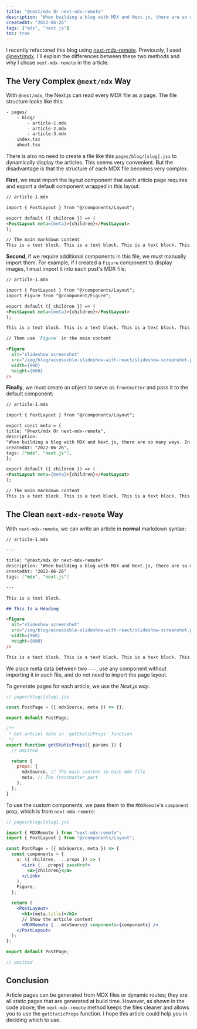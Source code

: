 ```yaml
---
title: "@next/mdx Or next-mdx-remote"
description: "When building a blog with MDX and Next.js, there are so many ways. In this article, I'll show you why I choose next-mdx-remote instead of @next/mdx."
createdAt: "2022-06-26"
tags: ["mdx", "next.js"]
toc: true
---
```


I recently refactored this blog using [next-mdx-remote](https://github.com/hashicorp/next-mdx-remote). Previously, I used [@next/mdx](https://www.npmjs.com/package/@next/mdx). I'll explain the differences between these two methods and why I chose `next-mdx-remote` in the article.

## The Very Complex `@next/mdx` Way

With `@next/mdx`, the Next.js can read every MDX file as a page. The file structure looks like this:

```bash
- pages/
	- blog/
		- article-1.mdx
		- article-2.mdx
		- article-3.mdx
	index.tsx
	about.tsx
```

There is also no need to create a file like this `pages/blog/[slug].jsx` to dynamically display the articles. This seems very convenient. But the disadvantage is that the structure of each MDX file becomes very complex.

**First**, we must import the layout component that each article page requires and export a default component wrapped in this layout:

```markdown {3-7}
// article-1.mdx

import { PostLayout } from "@/components/Layout";

export default ({ children }) => (
<PostLayout meta={meta}>{children}</PostLayout>
);

// The main markdown content
This is a text block. This is a text block. This is a text block. This is a text block. This is a text block. This is a text block. This is a text block. This is a text block. This is a text block. This is a text block. This is a text block.
```

**Second**, if we require additional components in this file, we must manually import them. For example, if I created a `Figure` component to display images, I must import it into each post's MDX file:

```markdown {4}
// article-1.mdx

import { PostLayout } from "@/components/Layout";
import Figure from "@/component/Figure";

export default ({ children }) => (
<PostLayout meta={meta}>{children}</PostLayout>
);

This is a text block. This is a text block. This is a text block. This is a text block. This is a text block. This is a text block. This is a text block. This is a text block. This is a text block. This is a text block. This is a text block.

// Then use `Figure` in the main content

<Figure
  alt="slideshow screenshot"
  src="/img/blog/accessible-slideshow-with-react/slideshow-screenshot.png"
  width={900}
  height={600}
/>
```

**Finally**, we must create an object to serve as `frontmatter` and pass it to the default component:

```markdown {5-11,14}
// article-1.mdx

import { PostLayout } from "@/components/Layout";

export const meta = {
title: "@next/mdx Or next-mdx-remote",
description:
"When building a blog with MDX and Next.js, there are so many ways. In this article, I'll show you why I choose next-mdx-remote instead of @next/mdx.",
createdAt: "2022-06-26",
tags: ["mdx", "next.js"],
};

export default ({ children }) => (
<PostLayout meta={meta}>{children}</PostLayout>
);

// The main markdown content
This is a text block. This is a text block. This is a text block. This is a text block. This is a text block. This is a text block. This is a text block. This is a text block. This is a text block. This is a text block. This is a text block.
```

## The Clean `next-mdx-remote` Way

With `next-mdx-remote`, we can write an article in **normal** markdown syntax:

```markdown
// article-1.mdx

---

title: "@next/mdx Or next-mdx-remote"
description: "When building a blog with MDX and Next.js, there are so many ways. In this article, I'll show you why I choose next-mdx-remote instead of @next/mdx."
createdAt: "2022-06-26"
tags: ["mdx", "next.js"]

---

This is a text block.

## This Is a Heading

<Figure
  alt="slideshow screenshot"
  src="/img/blog/accessible-slideshow-with-react/slideshow-screenshot.png"
  width={900}
  height={600}
/>

This is a text block. This is a text block. This is a text block. This is a text block. This is a text block. This is a text block. This is a text block. This is a text block. This is a text block. This is a text block.
```

We place meta data between two `---`, use any component without importing it in each file, and do not need to import the page layout.

To generate pages for each article, we use the _Next.js way_.

```jsx {3,10}
// pages/blog/[slug].jsx

const PostPage = ({ mdxSource, meta }) => {};

export default PostPage;

/**
 * Get artciel date in `getStaticProps` function
 */
export function getStaticProps({ params }) {
  // omitted

  return {
    props: {
      mdxSource, // The main content in each mdx file
      meta, // The frontmatter part
    },
  };
}
```

To use the custom components, we pass them to the `MDXRemote`'s `component` prop, which is from `next-mdx-remote`:

```jsx {7-14,20}
// pages/blog/[slug].jsx

import { MDXRemote } from "next-mdx-remote";
import { PostLayout } from "@/components/Layout";

const PostPage = ({ mdxSource, meta }) => {
  const components = {
    a: ({ children, ...props }) => (
      <Link {...props} passHref>
        <a>{children}</a>
      </Link>
    ),
    Figure,
  };

  return (
    <PostLayout>
      <h1>{meta.title}</h1>
      // Show the article content
      <MDXRemote {...mdxSource} components={components} />
    </PostLayout>
  );
};

export default PostPage;

// omitted
```

## Conclusion

Article pages can be generated from MDX files or dynamic routes; they are all static pages that are generated at build time. However, as shown in the code above, the `next-mdx-remote` method keeps the files cleaner and allows you to use the `getStaticProps` function. I hope this article could help you in deciding which to use.
